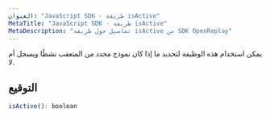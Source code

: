```yaml
---
العنوان: "JavaScript SDK - طريقة isActive"
MetaTitle: "JavaScript SDK - طريقة isActive"
MetaDescription: "تفاصيل حول طريقة isActive من SDK OpenReplay"
---
```


يمكن استخدام هذه الوظيفة لتحديد ما إذا كان نموذج محدد من المتعقب نشطًا ويسجل أم لا.

## التوقيع


```js
isActive(): boolean
```

